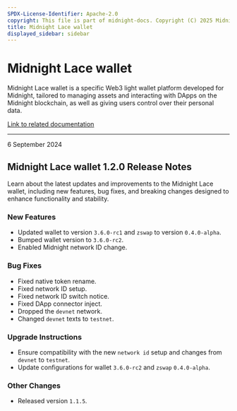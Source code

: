 ```yaml
---
SPDX-License-Identifier: Apache-2.0
copyright: This file is part of midnight-docs. Copyright (C) 2025 Midnight Foundation. Licensed under the Apache License, Version 2.0 (the "License"); You may not use this file except in compliance with the License. You may obtain a copy of the License at http://www.apache.org/licenses/LICENSE-2.0 Unless required by applicable law or agreed to in writing, software distributed under the License is distributed on an "AS IS" BASIS, WITHOUT WARRANTIES OR CONDITIONS OF ANY KIND, either express or implied. See the License for the specific language governing permissions and limitations under the License.
title: Midnight Lace wallet
displayed_sidebar: sidebar
---
```


# Midnight Lace wallet

Midnight Lace wallet is a specific Web3 light wallet platform developed for Midnight, tailored to managing assets and interacting with DApps on the Midnight blockchain, as well as giving users control over their personal data.

[Link to related documentation](https://www.lace.io/)

---

<div 
  style={{
    marginTop: '0',
    fontSize: '1rem',
    fontWeight: 'normal',
    marginBottom: '0.5rem'
  }}
>
  6 September 2024
</div>

## Midnight Lace wallet 1.2.0 Release Notes

Learn about the latest updates and improvements to the Midnight Lace wallet, including new features, bug fixes, and breaking changes designed to enhance functionality and stability.

### New Features

- Updated wallet to version `3.6.0-rc1` and `zswap` to version `0.4.0-alpha`.  
- Bumped wallet version to `3.6.0-rc2`.  
- Enabled Midnight network ID change.  

### Bug Fixes

- Fixed native token rename.  
- Fixed network ID setup.  
- Fixed network ID switch notice.  
- Fixed DApp connector inject.  
- Dropped the `devnet` network.  
- Changed `devnet` texts to `testnet`.  

### Upgrade Instructions

- Ensure compatibility with the new `network id` setup and changes from `devnet` to `testnet`.  
- Update configurations for wallet `3.6.0-rc2` and `zswap` `0.4.0-alpha`.  

### Other Changes

- Released version `1.1.5`.  
